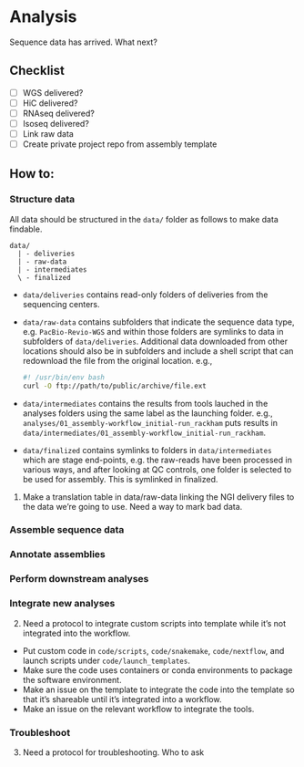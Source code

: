 # Analysis

Sequence data has arrived. What next?

## Checklist

- [ ] WGS delivered?
- [ ] HiC delivered?
- [ ] RNAseq delivered?
- [ ] Isoseq delivered?
- [ ] Link raw data
- [ ] Create private project repo from assembly template

## How to:

### Structure data

All data should be structured in the `data/` folder as follows to make data findable.

```.default
data/
  | - deliveries
  | - raw-data
  | - intermediates
  \ - finalized
```

- `data/deliveries` contains read-only folders of deliveries from the sequencing centers.
- `data/raw-data` contains subfolders that indicate the sequence data type, e.g. `PacBio-Revio-WGS` and within those folders
  are symlinks to data in subfolders of `data/deliveries`. Additional data downloaded from other locations should
  also be in subfolders and include a shell script that can redownload the file from the original location. e.g.,

  ```.bash
  #! /usr/bin/env bash
  curl -O ftp://path/to/public/archive/file.ext
  ```

- `data/intermediates` contains the results from tools lauched in the analyses folders using the same label as the launching folder.
  e.g., `analyses/01_assembly-workflow_initial-run_rackham` puts results in `data/intermediates/01_assembly-workflow_initial-run_rackham`.
- `data/finalized` contains symlinks to folders in `data/intermediates` which are stage end-points, e.g. the raw-reads have been processed
  in various ways, and after looking at QC controls, one folder is selected to be used for assembly. This is symlinked in finalized.

1. Make a translation table in data/raw-data linking the NGI delivery files to the data we're going to use. Need a way to mark bad data.

### Assemble sequence data

### Annotate assemblies

### Perform downstream analyses

### Integrate new analyses

2. Need a protocol to integrate custom scripts into template while it's not
integrated into the workflow. 

- Put custom code in `code/scripts`, `code/snakemake`, `code/nextflow`, and launch scripts under `code/launch_templates`.
- Make sure the code uses containers or conda environments to package the software environment.
- Make an issue on the template to integrate the code into the template so that it's shareable until it's integrated into
a workflow.
- Make an issue on the relevant workflow to integrate the tools.

### Troubleshoot

3. Need a protocol for troubleshooting. Who to ask
